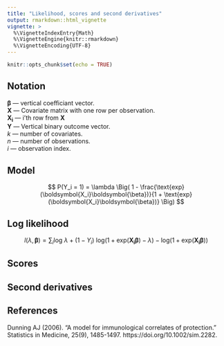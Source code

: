 ```yaml
---
title: "Likelihood, scores and second derivatives"
output: rmarkdown::html_vignette
vignette: >
  %\VignetteIndexEntry{Math}
  %\VignetteEngine{knitr::rmarkdown}
  %\VignetteEncoding{UTF-8}
---
```


```r
knitr::opts_chunk$set(echo = TRUE)
```

## Notation

$\boldsymbol{\beta}$ --- vertical coefficiant vector. \
$\boldsymbol{X}$ --- Covariate matrix with one row per observation. \
$\boldsymbol{X_i}$ --- i'th row from $\boldsymbol{X}$ \
$\boldsymbol{Y}$ --- Vertical binary outcome vector. \
$k$ --- number of covariates. \
$n$ --- number of observations. \
$i$ --- observation index.

\begin{align}
\boldsymbol{\beta} =

\begin{bmatrix}
\beta_0 \\
\beta_1 \\
\vdots \\
\beta_k
\end{bmatrix}

\quad

\boldsymbol{X} =

\begin{bmatrix}
1 & X_{1, 1} & X_{2, 1} & \ldots & X_{k, 1} \\
1 & X_{1, 2} & X_{2, 2} & \ldots & X_{k, 2} \\
\vdots & \vdots & \vdots & \ddots & \vdots \\
1 & X_{1, n} & X_{2, n} & \ldots & X_{k, n} \\
\end{bmatrix}

= 

\begin{bmatrix}
\boldsymbol{X_1} \\
\boldsymbol{X_2} \\
\vdots \\
\boldsymbol{X_n}
\end{bmatrix}

\quad

\boldsymbol{Y} = 

\begin{bmatrix}
Y_1 \\
Y_2 \\
\vdots \\
Y_3
\end{bmatrix}

\end{align}

## Model

$$
P(Y_i = 1) = \lambda \Big( 1 - \frac{\text{exp}(\boldsymbol{X_i}\boldsymbol{\beta})}{1 + \text{exp}(\boldsymbol{X_i}\boldsymbol{\beta})} \Big)
$$

## Log likelihood

$$
l(\lambda, \boldsymbol{\beta}) = \sum_i \text{log} \ \lambda + (1 - Y_i) \ \text{log}\big(1 + \text{exp}(\boldsymbol{X_i}\boldsymbol{\beta}) - \lambda\big) - \text{log}\big(1 + \text{exp}(\boldsymbol{X_i}\boldsymbol{\beta})\big)
$$

## Scores

\begin{align}

\begin{bmatrix}
\frac{dl}{d\lambda} \\
\frac{dl}{d\beta_0} \\
\frac{dl}{d\beta_1} \\
\vdots \\
\frac{dl}{d\beta_k}
\end{bmatrix}

=

\begin{bmatrix}
\sum_i \frac{Y_i}{\lambda} - \frac{1 - Y_i}{1 + \text{exp}(\boldsymbol{X_i}\boldsymbol{\beta}) - \lambda} \\

\sum_i \frac{(1 - Y_i)\text{exp}(\boldsymbol{X_i}\boldsymbol{\beta})}{1 + \text{exp}(\boldsymbol{X_i}\boldsymbol{\beta}) - \lambda} - \frac{\text{exp}(\boldsymbol{X_i}\boldsymbol{\beta})}{1 + \text{exp}(\boldsymbol{X_i}\boldsymbol{\beta})} \\

\sum_i \frac{(1 - Y_i)X_{1,i}\text{exp}(\boldsymbol{X_i}\boldsymbol{\beta})}{1 + \text{exp}(\boldsymbol{X_i}\boldsymbol{\beta}) - \lambda} - \frac{X_{1,i}\text{exp}(\boldsymbol{X_i}\boldsymbol{\beta})}{1 + \text{exp}(\boldsymbol{X_i}\boldsymbol{\beta})} \\

\vdots \\

\sum_i \frac{(1 - Y_i)X_{k,i}\text{exp}(\boldsymbol{X_i}\boldsymbol{\beta})}{1 + \text{exp}(\boldsymbol{X_i}\boldsymbol{\beta}) - \lambda} - \frac{X_{k,i}\text{exp}(\boldsymbol{X_i}\boldsymbol{\beta})}{1 + \text{exp}(\boldsymbol{X_i}\boldsymbol{\beta})} \\

\end{bmatrix}

\end{align}

## Second derivatives

\begin{align}
\begin{array}{cc}

\begin{matrix}
\frac{dl}{d\lambda} \qquad \qquad \qquad \qquad \qquad & \frac{dl}{d\beta_0} \qquad \qquad \qquad \qquad \qquad  & \qquad \qquad \frac{dl}{d\beta_1} \qquad \qquad \qquad \qquad & \quad \ldots \qquad \qquad \qquad \qquad \qquad & \frac{dl}{d\beta_k}
\end{matrix}\\

\begin{matrix}
\frac{dl}{d\lambda} \\
\frac{dl}{d\beta_0} \\
\frac{dl}{d\beta_1} \\
\vdots \\
\frac{dl}{d\beta_k}
\end{matrix}

\begin{bmatrix}

\sum_i-\frac{Y_i}{\lambda^2} - \frac{1 - Y_i}{(1 + \text{exp}(\boldsymbol{X_i}\boldsymbol{\beta}) - \lambda)^2} &

\sum_i \frac{(1 - Y_i) \text{exp}(\boldsymbol{X_i}\boldsymbol{\beta})}{(1 + \text{exp}(\boldsymbol{X_i}\boldsymbol{\beta}) - \lambda)^2} &

\sum_i \frac{(1 - Y_i) X_{1, i} \text{exp}(\boldsymbol{X_i}\boldsymbol{\beta})}{(1 + \text{exp}(\boldsymbol{X_i}\boldsymbol{\beta}) - \lambda)^2} & 

\ldots &

\sum_i \frac{(1 - Y_i) X_{k, i} \text{exp}(\boldsymbol{X_i}\boldsymbol{\beta})}{(1 + \text{exp}(\boldsymbol{X_i}\boldsymbol{\beta}) - \lambda)^2} \\

. & 

\sum_i \frac{(1 - Y_i)(1-\lambda)\text{exp}(\boldsymbol{X_i}\boldsymbol{\beta})}{(1 + \text{exp}(\boldsymbol{X_i}\boldsymbol{\beta}) - \lambda)^2} -\frac{\text{exp}(\boldsymbol{X_i}\boldsymbol{\beta})}{(1 + \text{exp}(\boldsymbol{X_i}\boldsymbol{\beta}))^2} &

\sum_i \frac{X_{1, i} (1 - Y_i) (1-\lambda)\text{exp}(\boldsymbol{X_i}\boldsymbol{\beta})}{(1 + \text{exp}(\boldsymbol{X_i}\boldsymbol{\beta}) - \lambda)^2} -\frac{X_{1, i} \text{exp} (\boldsymbol{X_i}\boldsymbol{\beta})}{(1 + \text{exp}(\boldsymbol{X_i}\boldsymbol{\beta}))^2} &

\ldots & 

\sum_i \frac{X_{k, i} (1 - Y_i) (1-\lambda)\text{exp}(\boldsymbol{X_i}\boldsymbol{\beta})}{(1 + \text{exp}(\boldsymbol{X_i}\boldsymbol{\beta}) - \lambda)^2} -\frac{X_{k, i} \text{exp} (\boldsymbol{X_i}\boldsymbol{\beta})}{(1 + \text{exp}(\boldsymbol{X_i}\boldsymbol{\beta}))^2} \\

. & 

. & 

\sum_i \frac{X_{1, i}^2 (1 - Y_i) (1-\lambda)\text{exp}(\boldsymbol{X_i}\boldsymbol{\beta})}{(1 + \text{exp}(\boldsymbol{X_i}\boldsymbol{\beta}) - \lambda)^2} -\frac{X_{1, i}^2 \text{exp} (\boldsymbol{X_i}\boldsymbol{\beta})}{(1 + \text{exp}(\boldsymbol{X_i}\boldsymbol{\beta}))^2} & 

\ldots & 

\sum_i \frac{X_{1, i}X_{k, i} (1 - Y_i) (1-\lambda)\text{exp}(\boldsymbol{X_i}\boldsymbol{\beta})}{(1 + \text{exp}(\boldsymbol{X_i}\boldsymbol{\beta}) - \lambda)^2} -\frac{X_{1, i}X_{k, i} \text{exp} (\boldsymbol{X_i}\boldsymbol{\beta})}{(1 + \text{exp}(\boldsymbol{X_i}\boldsymbol{\beta}))^2} \\

\vdots & \vdots & \vdots & \ddots & \vdots \\

. & 

. & 

. & 

\ldots & 

\sum_i \frac{X_{k, i}^2 (1 - Y_i) (1-\lambda)\text{exp}(\boldsymbol{X_i}\boldsymbol{\beta})}{(1 + \text{exp}(\boldsymbol{X_i}\boldsymbol{\beta}) - \lambda)^2} -\frac{X_{k, i}^2 \text{exp} (\boldsymbol{X_i}\boldsymbol{\beta})}{(1 + \text{exp}(\boldsymbol{X_i}\boldsymbol{\beta}))^2}

\end{bmatrix}

\end{array}
\end{align}


## References

Dunning AJ (2006). "A model for immunological correlates of protection." Statistics in Medicine, 25(9), 1485-1497. https://doi.org/10.1002/sim.2282.
